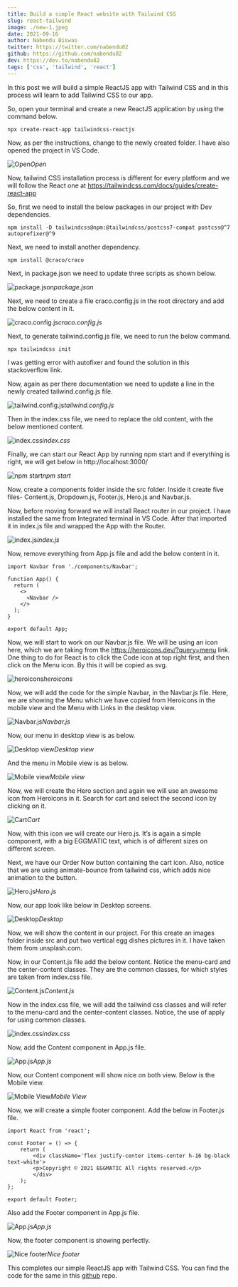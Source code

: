 ```yaml
---
title: Build a simple React website with Tailwind CSS
slug: react-tailwind
image: ./new-1.jpeg
date: 2021-09-16
author: Nabendu Biswas
twitter: https://twitter.com/nabendu82
github: https://github.com/nabendu82
dev: https://dev.to/nabendu82
tags: ['css', 'tailwind', 'react']
---
```


In this post we will build a simple ReactJS app with Tailwind CSS and in this process will learn to add Tailwind CSS to our app.

So, open your terminal and create a new ReactJS application by using the command below.


```
npx create-react-app tailwindcss-reactjs
```

Now, as per the instructions, change to the newly created folder. I have also opened the project in VS Code.

![Open](https://res.cloudinary.com/thewebdev/image/upload/v1633799721/Tailwind/react-tailwind/1_cawk2b.png)*Open*


Now, tailwind CSS installation process is different for every platform and we will follow the React one at https://tailwindcss.com/docs/guides/create-react-app

So, first we need to install the below packages in our project with Dev dependencies.

```
npm install -D tailwindcss@npm:@tailwindcss/postcss7-compat postcss@^7 autoprefixer@^9
```

Next, we need to install another dependency.

```
npm install @craco/craco
```

Next, in package.json we need to update three scripts as shown below.

![package.json](https://res.cloudinary.com/thewebdev/image/upload/v1633799720/Tailwind/react-tailwind/2_hg2h4v.png)*package.json*


Next, we need to create a file craco.config.js in the root directory and add the below content in it.

![craco.config.js](https://res.cloudinary.com/thewebdev/image/upload/v1633799720/Tailwind/react-tailwind/3_eywez3.png)*craco.config.js*

Next, to generate tailwind.config.js file, we need to run the below command.

```
npx tailwindcss init
```

I was getting error with autofixer and found the solution in this stackoverflow link.

Now, again as per there documentation we need to update a line in the newly created tailwind.config.js file.

![tailwind.config.js](https://res.cloudinary.com/thewebdev/image/upload/v1633799720/Tailwind/react-tailwind/4_rekv4x.png)*tailwind.config.js*


Then in the index.css file, we need to replace the old content, with the below mentioned content.

![index.css](https://res.cloudinary.com/thewebdev/image/upload/v1633799720/Tailwind/react-tailwind/5_gywc1f.png)*index.css*


Finally, we can start our React App by running npm start and if everything is right, we will get below in http://localhost:3000/

![npm start](https://res.cloudinary.com/thewebdev/image/upload/v1633799720/Tailwind/react-tailwind/6_qot23e.png)*npm start*

Now, create a components folder inside the src folder. Inside it create five files- Content.js, Dropdown.js, Footer.js, Hero.js and Navbar.js.

Now, before moving forward we will install React router in our project. I have installed the same from Integrated terminal in VS Code. After that imported it in index.js file and wrapped the App with the Router.

![index.js](https://res.cloudinary.com/thewebdev/image/upload/v1633799721/Tailwind/react-tailwind/7_qnvmjb.png)*index.js*


Now, remove everything from App.js file and add the below content in it.

```
import Navbar from './components/Navbar';

function App() {
  return (
    <>
      <Navbar />
    </>
  );
}

export default App;
```

Now, we will start to work on our Navbar.js file. We will be using an icon here, which we are taking from the https://heroicons.dev/?query=menu link. One thing to do for React is to click the Code icon at top right first, and then click on the Menu icon. By this it will be copied as svg.

![heroicons](https://res.cloudinary.com/thewebdev/image/upload/v1633799721/Tailwind/react-tailwind/8_t3cemc.png)*heroicons*


Now, we will add the code for the simple Navbar, in the Navbar.js file. Here, we are showing the Menu which we have copied from Heroicons in the mobile view and the Menu with Links in the desktop view.

![Navbar.js](https://res.cloudinary.com/thewebdev/image/upload/v1633799721/Tailwind/react-tailwind/9_e8e8ac.png)*Navbar.js*


Now, our menu in desktop view is as below.

![Desktop view](https://res.cloudinary.com/thewebdev/image/upload/v1633799721/Tailwind/react-tailwind/10_gljqoo.png)*Desktop view*


And the menu in Mobile view is as below.

<div className={styles.image__small}>

![Mobile view](https://res.cloudinary.com/thewebdev/image/upload/v1633799721/Tailwind/react-tailwind/11_vhqvvh.png)*Mobile view*

</div>


Now, we will create the Hero section and again we will use an awesome icon from Heroicons in it. Search for cart and select the second icon by clicking on it.

![Cart](https://res.cloudinary.com/thewebdev/image/upload/v1633799721/Tailwind/react-tailwind/12_joeq1m.png)*Cart*


Now, with this icon we will create our Hero.js. It’s is again a simple component, with a big EGGMATIC text, which is of different sizes on different screen.

Next, we have our Order Now button containing the cart icon. Also, notice that we are using animate-bounce from tailwind css, which adds nice animation to the button.

![Hero.js](https://res.cloudinary.com/thewebdev/image/upload/v1633799722/Tailwind/react-tailwind/13_gwu9ol.png)*Hero.js*


Now, our app look like below in Desktop screens.

![Desktop](https://res.cloudinary.com/thewebdev/image/upload/v1633799722/Tailwind/react-tailwind/14_spzfhm.png)*Desktop*


Now, we will show the content in our project. For this create an images folder inside src and put two vertical egg dishes pictures in it. I have taken them from unsplash.com.

Now, in our Content.js file add the below content. Notice the menu-card and the center-content classes. They are the common classes, for which styles are taken from index.css file.

![Content.js](https://res.cloudinary.com/thewebdev/image/upload/v1633799722/Tailwind/react-tailwind/15_vjryz6.png)*Content.js*


Now in the index.css file, we will add the tailwind css classes and will refer to the menu-card and the center-content classes. Notice, the use of apply for using common classes.

![index.css](https://res.cloudinary.com/thewebdev/image/upload/v1633799722/Tailwind/react-tailwind/16_e36o8c.png)*index.css*


Now, add the Content component in App.js file.

![App.js](https://res.cloudinary.com/thewebdev/image/upload/v1633799722/Tailwind/react-tailwind/17_kjaa2y.png)*App.js*


Now, our Content component will show nice on both view. Below is the Mobile view.

<div className={styles.image__small}>

![Mobile View](https://res.cloudinary.com/thewebdev/image/upload/v1633799723/Tailwind/react-tailwind/18_heky5h.png)*Mobile View*

</div>

Now, we will create a simple footer component. Add the below in Footer.js file.

```
import React from 'react';

const Footer = () => {
    return (
        <div className='flex justify-center items-center h-16 bg-black text-white'>
        <p>Copyright © 2021 EGGMATIC All rights reserved.</p>
        </div>
    );
};

export default Footer;
```

Also add the Footer component in App.js file.

![App.js](https://res.cloudinary.com/thewebdev/image/upload/v1633799722/Tailwind/react-tailwind/19_ryo70p.png)*App.js*


Now, the footer component is showing perfectly.

![Nice footer](https://res.cloudinary.com/thewebdev/image/upload/v1633799723/Tailwind/react-tailwind/20_rsjwyl.png)*Nice footer*


This completes our simple ReactJS app with Tailwind CSS. You can find the code for the same in this [github](https://github.com/nabendu82/tailwind-reactjs) repo.
